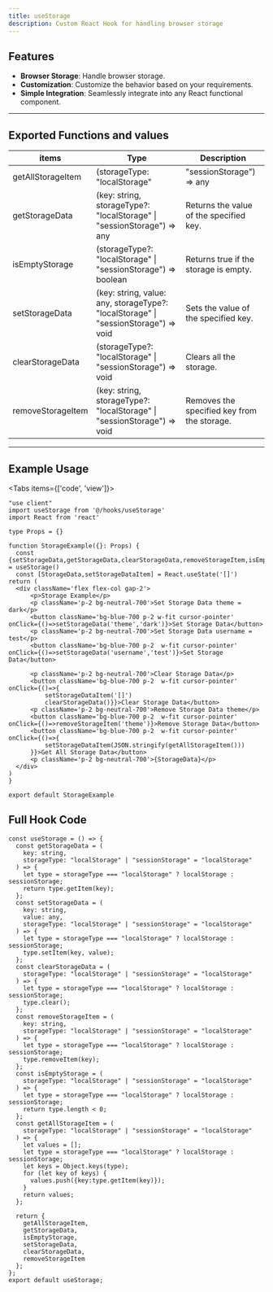 ```yaml
---
title: useStorage
description: Custom React Hook for handling browser storage
---
```



## Features
- **Browser Storage**: Handle browser storage.
- **Customization**: Customize the behavior based on your requirements.
- **Simple Integration**: Seamlessly integrate into any React functional component.

---
## Exported Functions and values

| items | Type | Description |
| --- | --- | --- |
| getAllStorageItem | (storageType: "localStorage" | "sessionStorage") => any | Returns an array of all the storage items. |
| getStorageData | (key: string, storageType?: "localStorage" \| "sessionStorage") => any | Returns the value of the specified key. |
| isEmptyStorage | (storageType?: "localStorage" \| "sessionStorage") => boolean | Returns true if the storage is empty. |
| setStorageData | (key: string, value: any, storageType?: "localStorage" \| "sessionStorage") => void | Sets the value of the specified key. |
| clearStorageData | (storageType?: "localStorage" \| "sessionStorage") => void | Clears all the storage. |
| removeStorageItem | (key: string, storageType?: "localStorage" \| "sessionStorage") => void | Removes the specified key from the storage. |

---
## Example Usage

<Tabs items={['code', 'view']}>
  <Tab value="code">
  ```tsx
"use client"
import useStorage from '@/hooks/useStorage'
import React from 'react'

type Props = {}

function StorageExample({}: Props) {
    const {setStorageData,getStorageData,clearStorageData,removeStorageItem,isEmptyStorage,getAllStorageItem} = useStorage()
    const [StorageData,setStorageDataItem] = React.useState('[]')
  return (
    <div className='flex flex-col gap-2'>
        <p>Storage Example</p>
        <p className='p-2 bg-neutral-700'>Set Storage Data theme = dark</p>
        <button className='bg-blue-700 p-2 w-fit cursor-pointer' onClick={()=>setStorageData('theme','dark')}>Set Storage Data</button>
        <p className='p-2 bg-neutral-700'>Set Storage Data username = test</p>
        <button className='bg-blue-700 p-2  w-fit cursor-pointer' onClick={()=>setStorageData('username','test')}>Set Storage Data</button>
        
        <p className='p-2 bg-neutral-700'>Clear Storage Data</p>
        <button className='bg-blue-700 p-2  w-fit cursor-pointer' onClick={()=>{
            setStorageDataItem('[]')
            clearStorageData()}}>Clear Storage Data</button>
        <p className='p-2 bg-neutral-700'>Remove Storage Data theme</p>
        <button className='bg-blue-700 p-2  w-fit cursor-pointer' onClick={()=>removeStorageItem('theme')}>Remove Storage Data</button>
        <button className='bg-blue-700 p-2  w-fit cursor-pointer' onClick={()=>{
            setStorageDataItem(JSON.stringify(getAllStorageItem()))
        }}>Get All Storage Data</button>
        <p className='p-2 bg-neutral-700'>{StorageData}</p>
    </div>
  )
}

export default StorageExample
  ```
  </Tab>
  <Tab value="view">
    <StorageExample />
  </Tab>
  </Tabs>


## Full Hook Code
```tsx
const useStorage = () => {
  const getStorageData = (
    key: string,
    storageType: "localStorage" | "sessionStorage" = "localStorage"
  ) => {
    let type = storageType === "localStorage" ? localStorage : sessionStorage;
    return type.getItem(key);
  };
  const setStorageData = (
    key: string,
    value: any,
    storageType: "localStorage" | "sessionStorage" = "localStorage"
  ) => {
    let type = storageType === "localStorage" ? localStorage : sessionStorage;
    type.setItem(key, value);
  };
  const clearStorageData = (
    storageType: "localStorage" | "sessionStorage" = "localStorage"
  ) => {
    let type = storageType === "localStorage" ? localStorage : sessionStorage;
    type.clear();
  };
  const removeStorageItem = (
    key: string,
    storageType: "localStorage" | "sessionStorage" = "localStorage"
  ) => {
    let type = storageType === "localStorage" ? localStorage : sessionStorage;
    type.removeItem(key);
  };
  const isEmptyStorage = (
    storageType: "localStorage" | "sessionStorage" = "localStorage"
  ) => {
    let type = storageType === "localStorage" ? localStorage : sessionStorage;
    return type.length < 0;
  };
  const getAllStorageItem = (
    storageType: "localStorage" | "sessionStorage" = "localStorage"
  ) => {
    let values = [];
    let type = storageType === "localStorage" ? localStorage : sessionStorage;
    let keys = Object.keys(type);
    for (let key of keys) {
      values.push({key:type.getItem(key)});
    }
    return values;
  };

  return {
    getAllStorageItem,
    getStorageData,
    isEmptyStorage,
    setStorageData,
    clearStorageData,
    removeStorageItem
  };
};
export default useStorage;

```